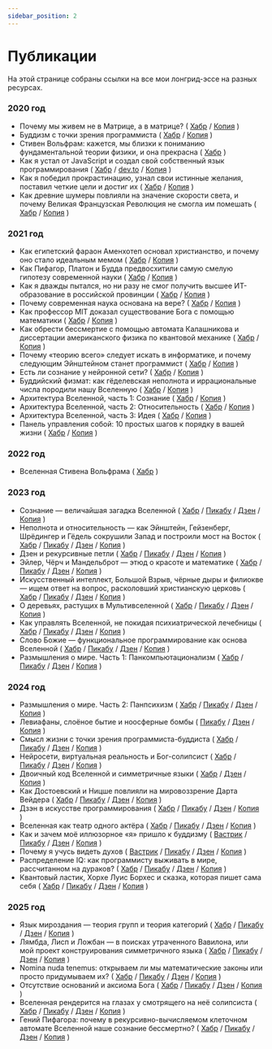 ```yaml
---
sidebar_position: 2
---
```


# Публикации

На этой странице собраны ссылки на все мои лонгрид-эссе на разных ресурсах.

### 2020 год

- Почему мы живем не в Матрице, а в матрице?
  ( [Хабр](https://habr.com/ru/articles/517888/)
  / [Копия](./essays/01_matrix.md) )
- Буддизм с точки зрения программиста
  ( [Хабр](https://habr.com/ru/articles/522438/)
  / [Копия](./essays/02_buddhism_progammist.md) )
- Стивен Вольфрам: кажется, мы близки к пониманию фундаментальной теории физики, и она прекрасна
  ( [Хабр](https://habr.com/ru/articles/518206/) )
- Как я устал от JavaScript и создал свой собственный язык программирования
  ( [Хабр](https://habr.com/ru/articles/524962/)
  / [dev.to](https://dev.to/sergeyshpadyrev/why-i-wrote-my-own-programming-language-based-on-javascript-435g)
  / [Копия](./essays/03_javascript_tired.md) )
- Как я победил прокрастинацию, узнал свои истинные желания, поставил четкие цели и достиг их
  ( [Хабр](https://habr.com/ru/articles/531480/)
  / [Копия](./essays/04_procrastination.md) )
- Как древние шумеры повлияли на значение скорости света, и почему Великая Французская Революция не смогла им помешать
  ( [Хабр](https://habr.com/ru/articles/532758/)
  / [Копия](./essays/05_shumer_lightspeed.md) )

### 2021 год

- Как египетский фараон Аменхотеп основал христианство, и почему оно стало идеальным мемом
  ( [Хабр](https://habr.com/ru/articles/536446/)
  / [Копия](./essays/06_pharaoh_christianity.md) )
- Как Пифагор, Платон и Будда предвосхитили самую смелую гипотезу современной науки
  ( [Хабр](https://habr.com/ru/articles/556716/)
  / [Копия](./essays/07_pythagor_platon_buddha.md) )
- Как я дважды пытался, но ни разу не смог получить высшее ИТ-образование в российской провинции
  ( [Хабр](https://habr.com/ru/articles/562476/)
  / [Копия](./essays/08_it_education.md) )
- Почему современная наука основана на вере?
  ( [Хабр](https://habr.com/ru/articles/563890/)
  / [Копия](./essays/09_science_faith.md) )
- Как профессор MIT доказал существование Бога с помощью математики
  ( [Хабр](https://habr.com/ru/articles/567478/)
  / [Копия](./essays/10_mit_god.md) )
- Как обрести бессмертие с помощью автомата Калашникова и диссертации американского физика по квантовой механике
  ( [Хабр](https://habr.com/ru/articles/566982/)
  / [Копия](./essays/11_quantum_immortality.md) )
- Почему «теорию всего» следует искать в информатике, и почему следующим Эйнштейном станет программист
  ( [Хабр](https://habr.com/ru/articles/570002/)
  / [Копия](./essays/12_theory_of_everything_informatics.md) )
- Есть ли сознание у нейронной сети?
  ( [Хабр](https://habr.com/ru/articles/570824/)
  / [Копия](./essays/13_neural_network_consciousness.md) )
- Буддийский физмат: как гёделевская неполнота и иррациональные числа породили нашу Вселенную
  ( [Хабр](https://habr.com/ru/articles/574558/)
  / [Копия](./essays/14_buddhist_physmat.md) )
- Архитектура Вселенной, часть 1: Сознание
  ( [Хабр](https://habr.com/ru/articles/579960/)
  / [Копия](./essays/15_architecture1.md) )
- Архитектура Вселенной, часть 2: Относительность
  ( [Хабр](https://habr.com/ru/articles/581120/)
  / [Копия](./essays/16_architecture2.md) )
- Архитектура Вселенной, часть 3: Идея
  ( [Хабр](https://habr.com/ru/articles/587126/)
  / [Копия](./essays/17_architecture3.md) )
- Панель управления собой: 10 простых шагов к порядку в вашей жизни
  ( [Хабр](https://habr.com/ru/articles/587598/)
  / [Копия](./essays/18_managment_panel.md) )

### 2022 год

- Вселенная Стивена Вольфрама
  ( [Хабр](https://habr.com/ru/articles/649483/) )

### 2023 год

- Cознание — величайшая загадка Вселенной
  ( [Хабр](https://habr.com/ru/articles/715088/)
  / [Пикабу](https://pikabu.ru/story/coznanie__velichayshaya_zagadka_vselennoy_chast_1_9993314)
  / [Дзен](https://dzen.ru/media/sergeyshpadyrev/coznanie--velichaishaia-zagadka-vselennoi-63fdae4e303f1f5c2d2b1683)
  / [Копия](./essays/19_consciousness.md) )
- Неполнота и относительность — как Эйнштейн, Гейзенберг, Шрёдингер и Гёдель сокрушили Запад и построили мост на Восток
  ( [Хабр](https://habr.com/ru/articles/720396/)
  / [Пикабу](https://pikabu.ru/story/nepolnota_i_otnositelnost__kak_yeynshteyn_geyzenberg_shryodinger_i_gyodel_sokrushili_zapad_i_postroili_most_na_vostok_chast_1_10596952)
  / [Дзен](https://dzen.ru/media/sergeyshpadyrev/nepolnota-i-otnositelnost--kak-einshtein-geizenberg-shredinger-i-gedel-sokrushili-zapad-i-postroili-most-na-vostok-64498d06773c3213fc04c599)
  / [Копия](./essays/20_west_and_east.md) )
- Дзен и рекурсивные петли
  ( [Хабр](https://habr.com/ru/articles/718578/)
  / [Пикабу](https://pikabu.ru/story/dzen_i_rekursivnyie_petli_10597009)
  / [Дзен](https://dzen.ru/media/sergeyshpadyrev/dzen-i-rekursivnye-petli-64eb1e0d79aeaf5303f54dd5)
  / [Копия](./essays/21_dzen_loops.md) )
- Эйлер, Чёрч и Мандельброт — этюд о красоте и математике
  ( [Хабр](https://habr.com/ru/articles/724768/)
  / [Пикабу](https://pikabu.ru/story/yeyler_chyorch_i_mandelbrot__yetyud_o_krasote_i_matematike_10602137)
  / [Дзен](https://dzen.ru/media/sergeyshpadyrev/eiler-cherch-i-mandelbrot--etiud-o-krasote-i-matematike-65424e044e020949e13a5d0c)
  / [Копия](./essays/22_euler_church_mandelbrot.md) )
- Искусственный интеллект, Большой Взрыв, чёрные дыры и филиокве — ищем ответ на вопрос, расколовший христианскую церковь
  ( [Хабр](https://habr.com/ru/articles/750620/)
  / [Пикабу](https://pikabu.ru/story/iskusstvennyiy_intellekt_bolshoy_vzryiv_chyornyie_dyiryi_i_filiokve__ishchem_otvet_na_vopros_raskolovshiy_khristianskuyu_tserkov_chast_1_10613991)
  / [Дзен](https://dzen.ru/media/sergeyshpadyrev/iskusstvennyi-intellekt-bolshoi-vzryv-chernye-dyry-i-filiokve--iscem-otvet-na-vopros-raskolovshii-hristianskuiu-cerkov-64eb20148350ed3fd17cb0cf)
  / [Копия](./essays/23_filiokve.md) )
- О деревьях, растущих в Мультивселенной
  ( [Хабр](https://habr.com/ru/articles/761434/)
  / [Пикабу](https://pikabu.ru/story/o_derevyakh_rastushchikh_v_multivselennoy_10661221)
  / [Дзен](https://dzen.ru/media/sergeyshpadyrev/o-dereviah-rastuscih-v-multivselennoi-65087b1c949fb602e4e909d8)
  / [Копия](./essays/24_multiverse_trees.md) )
- Как управлять Вселенной, не покидая психиатрической лечебницы
  ( [Хабр](https://habr.com/ru/articles/764504/)
  / [Пикабу](https://pikabu.ru/story/kak_upravlyat_vselennoy_ne_pokidaya_psikhiatricheskoy_lechebnitsyi_10738333)
  / [Дзен](https://dzen.ru/media/sergeyshpadyrev/kak-upravliat-vselennoi-ne-pokidaia-psihiatricheskoi-lechebnicy-652b9010d141d60240cbf30e)
  / [Копия](./essays/25_universe_management.md) )
- Слово Божие — функциональное программирование как основа Вселенной (
  [Хабр](https://habr.com/ru/articles/767864/)
  / [Пикабу](https://pikabu.ru/story/slovo_bozhie__funktsionalnoe_programmirovanie_kak_osnova_vselennoy_10785454)
  / [Дзен](https://dzen.ru/media/sergeyshpadyrev/slovo-bojie--funkcionalnoe-programmirovanie-kak-osnova-vselennoi-65424b291f26311882d4819d)
  / [Копия](./essays/26_word_of_god.md) )
- Размышления о мире. Часть 1: Панкомпьютационализм (
  [Хабр](https://habr.com/ru/articles/774950/)
  / [Пикабу](https://pikabu.ru/story/razmyishleniya_o_mire_chast_1_pankompyutatsionalizm_10894773)
  / [Дзен](https://dzen.ru/media/sergeyshpadyrev/razmyshleniia-o-mire-chast-1-pankompiutacionalizm-656f8eae904c575fc9782dfb)
  / [Копия](./essays/27_thoughts1.md) )

### 2024 год

- Размышления о мире. Часть 2: Панпсихизм⁠⁠ (
  [Хабр](https://habr.com/ru/articles/778948/)
  / [Пикабу](https://pikabu.ru/story/razmyishleniya_o_mire_chast_2_panpsikhizm_11124243)
  / [Дзен](https://dzen.ru/a/Zcncl6o98R0soroX)
  / [Копия](./essays/28_thoughts2.md) )
- Левиафаны, слоёное бытие и ноосферные бомбы⁠⁠⁠ (
  [Пикабу](https://pikabu.ru/story/leviafanyi_sloyonoe_byitie_i_noosfernyie_bombyi_11200070)
  / [Дзен](https://dzen.ru/a/Zejf03cAeG-YsAa9)
  / [Копия](./essays/29_leviathans.md) )
- Смысл жизни с точки зрения программиста-буддиста⁠⁠ (
  [Хабр](https://habr.com/ru/articles/796049/)
  / [Пикабу](https://pikabu.ru/story/smyisl_zhizni_s_tochki_zreniya_programmistabuddista_chast_1_11221936)
  / [Дзен](https://dzen.ru/a/ZfH5RtC2Hniys2zB)
  / [Копия](./essays/30_meaning_of_life.md) )
- Нейросети, виртуальная реальность и Бог-солипсист⁠⁠ (
  [Хабр](https://habr.com/ru/articles/801117/)
  / [Пикабу](https://pikabu.ru/story/neyroseti_virtualnaya_realnost_i_bogsolipsist_11250990)
  / [Дзен](https://dzen.ru/a/Zf1oX9SMfgUmdfHm)
  / [Копия](./essays/31_solipsist_god.md) )
- Двоичный код Вселенной и симметричные языки⁠⁠ (
  [Хабр](https://habr.com/ru/articles/804525/)
  / [Дзен](https://dzen.ru/a/ZiO8mfut0nvvY-0_)
  / [Копия](./essays/32_binary_code.md) )
- Как Достоевский и Ницше повлияли на мировоззрение Дарта Вейдера⁠⁠ (
  [Хабр](https://habr.com/ru/articles/809907/)
  / [Пикабу](https://pikabu.ru/story/kak_fyodor_mikhaylovich_dostoevskiy_i_fridrikh_nitsshe_povliyali_na_mirovozzrenie_darta_veydera_11369391)
  / [Дзен](https://dzen.ru/a/ZjCea2aZSDarxdYV)
  / [Копия](./essays/33_darth_vader_ethics.md) )
- Дзэн в искусстве программирования⁠ (
  [Хабр](https://habr.com/ru/articles/809155/)
  / [Пикабу](https://pikabu.ru/story/dzyen_v_iskusstve_programmirovaniya_11507271)
  / [Дзен](https://dzen.ru/a/ZmsycwQYWFjv4VlO)
  / [Копия](./essays/34_dzen_programming.md) )
- Вселенная как театр одного актёра⁠⁠ (
  [Хабр](https://habr.com/ru/articles/821613/)
  / [Пикабу](https://pikabu.ru/story/vselennaya_kak_teatr_odnogo_aktyora_11528663)
  / [Дзен](https://dzen.ru/a/ZnQtrqN_lEeJWyfg)
  / [Копия](./essays/35_one_actor_theatre.md) )
- Как и зачем моё иллюзорное «я» пришло к буддизму⁠⁠ (
  [Вастрик](https://vas3k.club/post/25082/)
  / [Пикабу](https://pikabu.ru/story/kak_i_zachem_moyo_illyuzornoe_ya_prishlo_k_buddizmu_chast_1_11683771)
  / [Дзен](https://dzen.ru/a/ZqJjlpvhXzWr4ky3)
  / [Копия](./essays/36_illusion_of_me.md) )
- Почему я учусь видеть духов⁠⁠ (
  [Вастрик](https://vas3k.club/post/25923/)
  / [Пикабу](https://pikabu.ru/story/pochemu_ya_uchus_videt_dukhov_11881304)
  / [Дзен](https://dzen.ru/a/ZwFS0UrHVi-eHgZF)
  / [Копия](./essays/37_see_spirits.md) )
- Распределение IQ: как программисту выживать в мире, рассчитанном на дураков?⁠⁠ (
  [Хабр](https://habr.com/ru/articles/850172/)
  / [Пикабу](https://pikabu.ru/story/raspredelenie_iq_kak_programmistu_vyizhivat_v_mire_rasschitannom_na_durakov_11927414)
  / [Дзен](https://dzen.ru/a/ZxN00cbsLig8rPUU)
  / [Копия](./essays/38_iq.md) )
- Квантовый ластик, Хорхе Луис Борхес и сказка, которая пишет сама себя⁠⁠ (
  [Хабр](https://habr.com/ru/articles/852870/)
  / [Пикабу](https://pikabu.ru/story/kvantovyiy_lastik_khorkhe_luis_borkhes_i_skazka_kotoraya_pishet_sama_sebya_12049529)
  / [Дзен](https://dzen.ru/a/Z0BK1xQHIkbcHXPg)
  / [Копия](./essays/39_quantum_eraser.md) )

### 2025 год

- Язык мироздания — теория групп и теория категорий⁠⁠ (
  [Хабр](https://habr.com/ru/articles/879808/)
  / [Пикабу](https://pikabu.ru/story/yazyik_mirozdaniya__teoriya_grupp_i_teoriya_kategoriy_12644786)
  / [Дзен](https://dzen.ru/a/aAkRjx0RRHq_iCL_)
  / [Копия](./essays/40_group_theory.md) )
- Лямбда, Лисп и Ложбан — в поисках утраченного Вавилона, или мой проект конструирования симметричного языка⁠ (
  [Хабр](https://habr.com/ru/articles/902574/)
  / [Пикабу](https://pikabu.ru/story/lyambda_lisp_i_lozhban__v_poiskakh_utrachennogo_vavilona_ili_moy_proekt_konstruirovaniya_simmetrichnogo_yazyika_chast_1_12684376)
  / [Дзен](https://dzen.ru/a/aBdWjj48oAugXiV8)
  / [Копия](./essays/41_lambda_lisp_lojban.md) )
- Nomina nuda tenemus: открываем ли мы математические законы или просто придумываем их? (
  [Хабр](https://habr.com/ru/articles/908288/)
  / [Пикабу](https://pikabu.ru/story/nomina_nuda_tenemus_otkryivaem_li_myi_matematicheskie_zakonyi_ili_prosto_pridumyivaem_ikh_12746587)
  / [Дзен](https://dzen.ru/a/aCyhKbsrPTc31sKl)
  / [Копия](./essays/42_nomina_nuda.md) )
- Отсутствие оснований и аксиома Бога (
  [Хабр](https://habr.com/ru/articles/922460/)
  / [Пикабу](https://pikabu.ru/story/otsutstvie_osnovaniy_i_aksioma_boga_12908192)
  / [Дзен](https://dzen.ru/a/aGQNLQmP-mts1yAl)
  / [Копия](./essays/43_no_foundations.md) )
- Вселенная рендерится на глазах у смотрящего на неё солипсиста (
  [Хабр](https://habr.com/ru/articles/924776/)
  / [Пикабу](https://pikabu.ru/story/vselennaya_renderitsya_na_glazakh_u_smotryashchego_na_neyo_solipsista_13042426)
  / [Дзен](https://dzen.ru/a/aJNkjm4ywA1pRwTl)
  / [Копия](./essays/44_universe_rendering.md) )
- Гений Пифагора: почему в рекурсивно-вычисляемом клеточном автомате Вселенной наше сознание бессмертно? (
  [Хабр](https://habr.com/ru/articles/945820/)
  / [Пикабу](https://pikabu.ru/story/geniy_pifagora_chast_1_pochemu_v_rekursivnovyichislyaemom_kletochnom_avtomate_vselennoy_nashe_soznanie_bessmertno_13193126)
  / [Дзен](https://dzen.ru/a/aMr_CDqRshoGH6uD)
  / [Копия](./essays/45_pythagoras_genius.md) )
